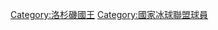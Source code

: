 {{categoryTOC}}
{{Commons category|Los Angeles Kings players}}

[[Category:洛杉磯國王|Category:洛杉磯國王]]
[[Category:國家冰球聯盟球員|Category:國家冰球聯盟球員]]